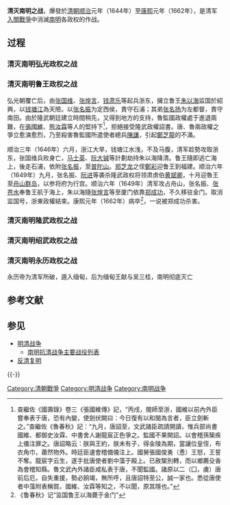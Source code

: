 {{Expand|time=2014-03-31T15:53:30+00:00}}
'''清灭南明之战'''，爆發於[[清朝|清朝]][[顺治|顺治]]元年（1644年）至[[康熙|康熙]]元年（1662年），是清军[[入關戰爭|入關戰爭]]中消滅[[南明|南明]]各政权的作战。

==过程==
===清灭南明弘光政权之战===

===清灭南明鲁王政权之战===
弘光朝覆亡后，由[[张国维|张国维]]、[[张煌言|张煌言]]、[[钱肃乐|钱肃乐]]等起兵浙东，擁立鲁王[[朱以海|朱以海]]监国於紹興，以[[钱塘江|钱塘江]]為天險。以[[张名振|张名振]]为定西侯，責守石浦；其弟[[张名扬|张名扬]]为左都督，責守南田。由於隆武朝廷建立時間稍先，又得到地方的支持，魯監國政權處于進退兩難，在[[張國維|張國維]]、[[熊汝霖|熊汝霖]]等人的堅持下<ref>查繼佐《國壽錄》卷三《張國維傳》記，“丙戌，閩師至浙，國維以前內外臣嘗奉表于唐，恐有內變，使劍伏闕曰：今日復有以和閩為言者，臣立劍斬之。”查繼佐《魯春秋》記：“九月，唐詔至，文武諸臣疏請開讀，惟兵部尚書國維、都御史汝霖、中書舍人謝龍宸正色爭之。監國不果開詔。以會稽孫榘疾上儀注罪之。唐詔略云：朕與王約，朕未有子，得金陵為期，當讓位皇侄，布衣角巾，蕭然物外。時廷臣速會稽備儀注上。國舅張國俊勇（恿）王怒，王誓不奪。龍宸字云生，遂手批唐使者劉中藻于殿上。已赦榘別轉，而以鄉薦殳香為會稽知縣。魯文武內外諸臣咸私表于唐，不聞監國。諸原以二（囗，虜）唐前后厄，自失重援，勢必餉竭，無所呼，且唐詔特至公，誠一家也。悉從唐使者中藻附表稱賀。國維、汝霖等知之，不以聞，原其隱也。”</ref>，拒絕接受隆武政權詔書。唐、魯兩政權之爭立愈演愈烈，乃至殺害魯監國所遣使者總兵[[陳謙|陳謙]]，引起[[鄭芝龍|鄭芝龍]]的不滿。

顺治三年（1646年）六月，浙江大旱，钱塘江水浅，不及马腹，清军趁勢攻取浙东，张国维兵败身亡，[[马士英|马士英]]、[[阮大铖|阮大铖]]等計劃劫持朱以海降清。鲁王隨即逃亡海上，後走石浦，依附[[张名振|张名振]]，至[[普陀山|普陀山]]。[[郑芝龙|郑芝龙]]之侄[[鄭彩|鄭彩]]迎鲁王到福建。顺治六年（1649年）九月，张名振、[[阮进|阮进]]等袭杀隆武政权将领肃虏伯[[黄斌卿|黄斌卿]]，十月迎魯王至[[舟山群岛|舟山群岛]]，以参将府为行宫。顺治六年（1649年）清军攻占舟山，张名振、[[张苍水|张苍水]]奉鲁王航于海上，朱以海隨[[张煌言|张煌言]]等至厦门依靠[[郑成功|郑成功]]，不久移驻金门。取消监国号，浙東政權結束。康熙元年（1662年）病卒<ref>《鲁春秋》记“监国鲁王以海薨于金门”</ref>，一说被郑成功杀害。

===清灭南明隆武政权之战===

===清灭南明绍武政权之战===

===清灭南明永历政权之战===

永历帝为清军所破，遁入缅甸，后为缅甸王献与吴三桂，南明彻底灭亡

== 参考文献 ==
{{Reflist}}

== 参见 ==
* [[明清战争|明清战争]]
** [[南明抗清战争主要战役列表|南明抗清战争主要战役列表]]
* [[反清复明|反清复明]]

{{-}}
{{明朝历史事件}}
{{清朝历史事件}}

[[Category:清朝戰爭|Category:清朝戰爭]]
[[Category:明清战争|Category:明清战争]]
[[Category:南明战争|Category:南明战争]]